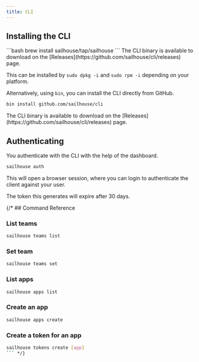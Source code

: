 ```yaml
---
title: CLI
---
```


## Installing the CLI

<Tabs>
<TabItem label='MacOS'>
```bash
brew install sailhouse/tap/sailhouse
```
</TabItem>
<TabItem label="Linux">
The CLI binary is available to download on the [Releases](https://github.com/sailhouse/cli/releases) page.

This can be installed by `sudo dpkg -i` and `sudo rpm -i` depending on your platform.

Alternatively, using `bin`, you can install the CLI directly from GitHub.

```bash
bin install github.com/sailhouse/cli
```
</TabItem>
<TabItem label="Windows">
The CLI binary is available to download on the [Releases](https://github.com/sailhouse/cli/releases) page.
</TabItem>
</Tabs>

## Authenticating

You authenticate with the CLI with the help of the dashboard.

```sh
sailhouse auth
```

This will open a browser session, where you can login to authenticate the client against your user.

The token this generates will expire after 30 days.

{/* ## Command Reference

### List teams

```bash
sailhouse teams list
```

### Set team

```bash
sailhouse teams set
```

### List apps

```bash
sailhouse apps list
```

### Create an app

```bash
sailhouse apps create
```

### Create a token for an app

```bash
sailhouse tokens create [app]
``` */}
